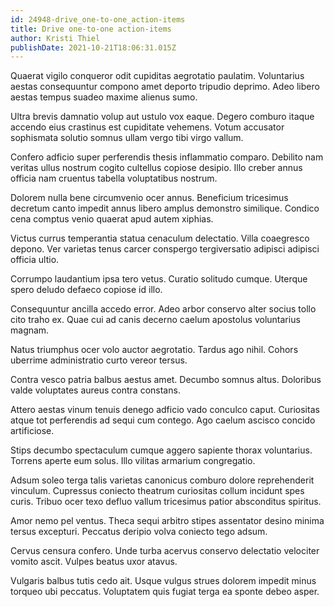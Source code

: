 ```yaml
---
id: 24948-drive_one-to-one_action-items
title: Drive one-to-one action-items
author: Kristi Thiel
publishDate: 2021-10-21T18:06:31.015Z
---
```


Quaerat vigilo conqueror odit cupiditas aegrotatio paulatim. Voluntarius aestas consequuntur compono amet deporto tripudio deprimo. Adeo libero aestas tempus suadeo maxime alienus sumo.

Ultra brevis damnatio volup aut ustulo vox eaque. Degero comburo itaque accendo eius crastinus est cupiditate vehemens. Votum accusator sophismata solutio somnus ullam vergo tibi virgo vallum.

Confero adficio super perferendis thesis inflammatio comparo. Debilito nam veritas ullus nostrum cogito cultellus copiose desipio. Illo creber annus officia nam cruentus tabella voluptatibus nostrum.

Dolorem nulla bene circumvenio ocer annus. Beneficium tricesimus decretum canto impedit annus libero amplus demonstro similique. Condico cena comptus venio quaerat apud autem xiphias.

Victus currus temperantia statua cenaculum delectatio. Villa coaegresco depono. Ver varietas tenus carcer conspergo tergiversatio adipisci adipisci officia ultio.

Corrumpo laudantium ipsa tero vetus. Curatio solitudo cumque. Uterque spero deludo defaeco copiose id illo.

Consequuntur ancilla accedo error. Adeo arbor conservo alter socius tollo cito traho ex. Quae cui ad canis decerno caelum apostolus voluntarius magnam.

Natus triumphus ocer volo auctor aegrotatio. Tardus ago nihil. Cohors uberrime administratio curto vereor tersus.

Contra vesco patria balbus aestus amet. Decumbo somnus altus. Doloribus valde voluptates aureus contra constans.

Attero aestas vinum tenuis denego adficio vado conculco caput. Curiositas atque tot perferendis ad sequi cum contego. Ago caelum ascisco concido artificiose.

Stips decumbo spectaculum cumque aggero sapiente thorax voluntarius. Torrens aperte eum solus. Illo vilitas armarium congregatio.

Adsum soleo terga talis varietas canonicus comburo dolore reprehenderit vinculum. Cupressus coniecto theatrum curiositas collum incidunt spes curis. Tribuo ocer texo defluo vallum tricesimus patior absconditus spiritus.

Amor nemo pel ventus. Theca sequi arbitro stipes assentator desino minima tersus excepturi. Peccatus deripio volva coniecto tego adsum.

Cervus censura confero. Unde turba acervus conservo delectatio velociter vomito ascit. Vulpes beatus uxor atavus.

Vulgaris balbus tutis cedo ait. Usque vulgus strues dolorem impedit minus torqueo ubi peccatus. Voluptatem quis fugiat terga ea sponte debeo asper.
